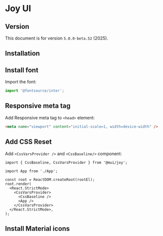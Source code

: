 
# Joy UI

## Version

This document is for version `5.0.0-beta.52` (2025).


## Installation

<PackageManagerTabs command="install @mui/joy @emotion/react @emotion/styled" />


## Install font

<PackageManagerTabs command="install @fontsource/inter" />

Import the font:

```ts title="index.tsx"
import '@fontsource/inter';
```

## Responsive meta tag

Add Responsive meta tag to `<head>` element:

```html
<meta name="viewport" content="initial-scale=1, width=device-width" />
```

## Add CSS Reset

Add `<CssVarsProvider />` and `<CssBaseline/>` component:
```tsx title="index.tsx"
import { CssBaseline, CssVarsProvider } from '@mui/joy';

import App from './App';

const root = ReactDOM.createRoot(rootEl);
root.render(
  <React.StrictMode>
    <CssVarsProvider>
      <CssBaseline />
      <App />
    </CssVarsProvider>
  </React.StrictMode>,
);
```


## Install Material icons

<PackageManagerTabs command="install @mui/icons-material" />
